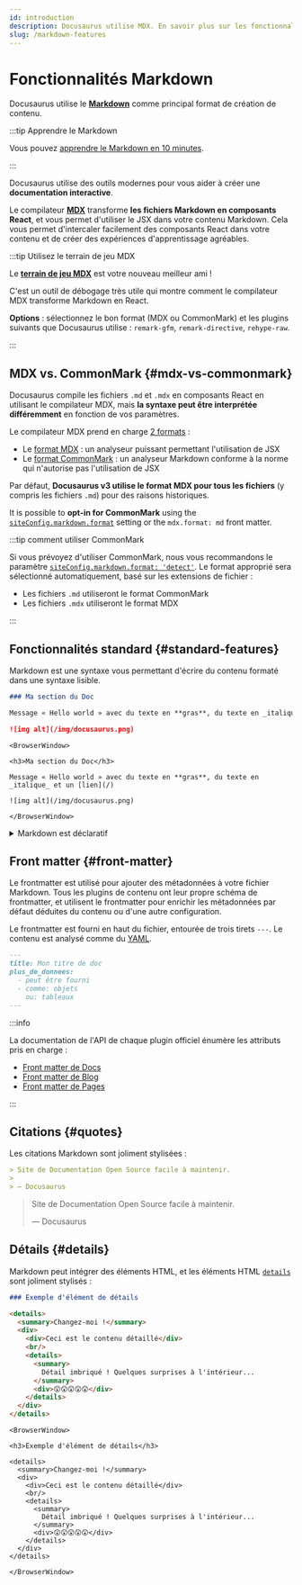 ```yaml
---
id: introduction
description: Docusaurus utilise MDX. En savoir plus sur les fonctionnalités spécifiques de Docusaurus lors de l'écriture de Markdown.
slug: /markdown-features
---
```


# Fonctionnalités Markdown


Docusaurus utilise le **[Markdown](https://commonmark.org/)** comme principal format de création de contenu.

:::tip Apprendre le Markdown

Vous pouvez [apprendre le Markdown en 10 minutes](https://commonmark.org/help/).

:::

Docusaurus utilise des outils modernes pour vous aider à créer une **documentation interactive**.

Le compilateur **[MDX](https://mdxjs.com/)** transforme **les fichiers Markdown en composants React**, et vous permet d'utiliser le JSX dans votre contenu Markdown. Cela vous permet d'intercaler facilement des composants React dans votre contenu et de créer des expériences d'apprentissage agréables.

:::tip Utilisez le terrain de jeu MDX

Le **[terrain de jeu MDX](https://mdxjs.com/playground/)** est votre nouveau meilleur ami !

C'est un outil de débogage très utile qui montre comment le compilateur MDX transforme Markdown en React.

**Options** : sélectionnez le bon format (MDX ou CommonMark) et les plugins suivants que Docusaurus utilise : `remark-gfm`, `remark-directive`, `rehype-raw`.

:::

## MDX vs. CommonMark {#mdx-vs-commonmark}

Docusaurus compile les fichiers `.md` et `.mdx` en composants React en utilisant le compilateur MDX, mais **la syntaxe peut être interprétée différemment** en fonction de vos paramètres.

Le compilateur MDX prend en charge [2 formats](https://mdxjs.com/packages/mdx/#optionsformat) :

- Le [format MDX](https://mdxjs.com/docs/what-is-mdx/) : un analyseur puissant permettant l'utilisation de JSX
- Le [format CommonMark](https://commonmark.org/) : un analyseur Markdown conforme à la norme qui n'autorise pas l'utilisation de JSX

Par défaut, **Docusaurus v3 utilise le format MDX pour tous les fichiers** (y compris les fichiers `.md`) pour des raisons historiques.

It is possible to **opt-in for CommonMark** using the [`siteConfig.markdown.format`](../../api/docusaurus.config.js.mdx#markdown) setting or the `mdx.format: md` front matter.

:::tip comment utiliser CommonMark

Si vous prévoyez d'utiliser CommonMark, nous vous recommandons le paramètre [`siteConfig.markdown.format: 'detect'`](../../api/docusaurus.config.js.mdx#markdown). Le format approprié sera sélectionné automatiquement, basé sur les extensions de fichier :

- Les fichiers `.md` utiliseront le format CommonMark
- Les fichiers `.mdx` utiliseront le format MDX

:::

## Fonctionnalités standard {#standard-features}

Markdown est une syntaxe vous permettant d'écrire du contenu formaté dans une syntaxe lisible.

```md
### Ma section du Doc

Message « Hello world » avec du texte en **gras**, du texte en _italique_ et un [link](/)

![img alt](/img/docusaurus.png)
```

```mdx-code-block
<BrowserWindow>

<h3>Ma section du Doc</h3>

Message « Hello world » avec du texte en **gras**, du texte en _italique_ et un [lien](/)

![img alt](/img/docusaurus.png)

</BrowserWindow>
```

<details>

<summary>Markdown est déclaratif</summary>

Certains peuvent supposer une correspondance de 1 pour 1 entre Markdown et HTML, par exemple, `![Preview](/img/docusaurus.png)` deviendra toujours `<img src="/img/docusaurus.png" alt="Preview" />`, tel quel. Cependant, _ce n'est pas le cas_.

La syntaxe Markdown `![message](url)` indique seulement de manière déclarative à Docusaurus qu'une image doit être insérée ici, mais nous pouvons faire d'autres choses comme transformer un [chemin de fichier en chemin d'URL](./markdown-features-assets.mdx#images), donc le balisage généré peut différer de la sortie d'autres moteurs de rendu Markdown, ou d'une transcription manuelle naïve vers le code JSX/HTML équivalent.

En général, vous ne devez assumer que la _sémantique_ du balisage (les délimitations ```` ``` ```` deviennent des [blocs de code](./markdown-features-code-blocks.mdx) et les `>` deviennent des [citations](#quotes), etc.), mais pas la sortie compilée.

</details>

## Front matter {#front-matter}

Le frontmatter est utilisé pour ajouter des métadonnées à votre fichier Markdown. Tous les plugins de contenu ont leur propre schéma de frontmatter, et utilisent le frontmatter pour enrichir les métadonnées par défaut déduites du contenu ou d'une autre configuration.

Le frontmatter est fourni en haut du fichier, entourée de trois tirets `---`. Le contenu est analysé comme du [YAML](https://yaml.org/spec/1.2.2/).

```md
---
title: Mon titre de doc
plus_de_donnees:
  - peut être fourni
  - comme: objets
    ou: tableaux
---
```

:::info

La documentation de l'API de chaque plugin officiel énumère les attributs pris en charge :

- [Front matter de Docs](../../api/plugins/plugin-content-docs.mdx#markdown-front-matter)
- [Front matter de Blog](../../api/plugins/plugin-content-blog.mdx#markdown-front-matter)
- [Front matter de Pages](../../api/plugins/plugin-content-pages.mdx#markdown-front-matter)

:::

## Citations {#quotes}

Les citations Markdown sont joliment stylisées :

```md
> Site de Documentation Open Source facile à maintenir.
>
> — Docusaurus
```

<BrowserWindow>

> Site de Documentation Open Source facile à maintenir.
>
> — Docusaurus

</BrowserWindow>

## Détails {#details}

Markdown peut intégrer des éléments HTML, et les éléments HTML [`details`](https://developer.mozilla.org/en-US/docs/Web/HTML/Element/details) sont joliment stylisés :

```md
### Exemple d'élément de détails

<details>
  <summary>Changez-moi !</summary>
  <div>
    <div>Ceci est le contenu détaillé</div>
    <br/>
    <details>
      <summary>
        Détail imbriqué ! Quelques surprises à l'intérieur...
      </summary>
      <div>😲😲😲😲😲</div>
    </details>
  </div>
</details>
```

```mdx-code-block
<BrowserWindow>

<h3>Exemple d'élément de détails</h3>

<details>
  <summary>Changez-moi !</summary>
  <div>
    <div>Ceci est le contenu détaillé</div>
    <br/>
    <details>
      <summary>
        Détail imbriqué ! Quelques surprises à l'intérieur...
      </summary>
      <div>😲😲😲😲😲</div>
    </details>
  </div>
</details>

</BrowserWindow>
```
